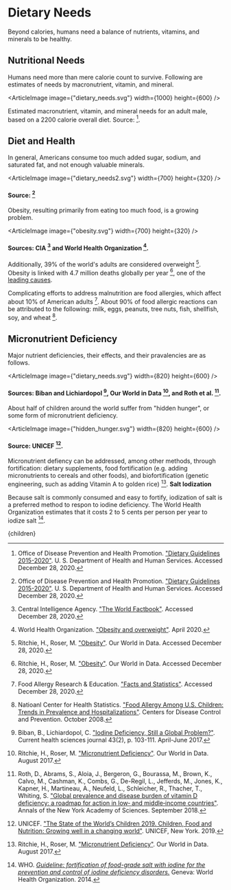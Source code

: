 


# Dietary Needs
Beyond calories, humans need a balance of nutrients, vitamins, and minerals to be healthy.

## Nutritional Needs
Humans need more than mere calorie count to survive. Following are estimates of needs by macronutrient, vitamin, and mineral.

<ArticleImage image={"dietary_needs.svg"} width={1000} height={600} />

Estimated macronutrient, vitamin, and mineral needs for an adult male, based on a 2200 calorie overall diet. Source: [^5].

## Diet and Health
In general, Americans consume too much added sugar, sodium, and saturated fat, and not enough valuable minerals.

<ArticleImage image={"dietary_needs2.svg"} width={700} height={320} />
#### Source: [^5]

Obesity, resulting primarily from eating too much food, is a growing problem.

<ArticleImage image={"obesity.svg"} width={700} height={320} />
#### Sources: CIA [^2] and World Health Organization [^11].

Additionally, 39% of the world's adults are considered overweight [^7]. Obesity is linked with 4.7 million deaths globally per year [^7], one of the [leading causes](/habitat/wellbeing/health_socio).

Complicating efforts to address malnutrition are food allergies, which affect about 10% of American adults [^3]. About 90% of food allergic reactions can be attributed to the following: milk, eggs, peanuts, tree nuts, fish, shellfish, soy, and wheat [^4].

<RemovalOfUnhealthyFoodsFromGovernmentProgramsSolution />

## Micronutrient Deficiency
Major nutrient deficiencies, their effects, and their pravalencies are as follows.

<ArticleImage image={"dietary_needs.svg"} width={820} height={600} />
#### Sources: Biban and Lichiardopol [^1], Our World in Data [^6], and Roth et al. [^8].

About half of children around the world suffer from "hidden hunger", or some form of micronutrient deficiency.

<ArticleImage image={"hidden_hunger.svg"} width={820} height={600} />
#### Source: UNICEF [^9].

Micronutrient defiency can be addressed, among other methods, through fortification: dietary supplements, food fortification (e.g. adding micronutrients to cereals and other foods), and biofortification (genetic engineering, such as adding Vitamin A to golden rice) [^6].
<ImprovedPrenatalSupplements />
<ComplimentaryFeedingProgram />
<SupplementaryFoodProgram />
**Salt Iodization**

Because salt is commonly consumed and easy to fortify, iodization of salt is a preferred method to respon to iodine deficiency. The World Health Organization estimates that it costs 2 to 5 cents per person per year to iodize salt [^10].

[^1]: Biban, B., Lichiardopol, C. ["Iodine Deficiency, Still a Global Problem?"](https://www.ncbi.nlm.nih.gov/pmc/articles/PMC6284174/). Current health sciences journal 43(2), p. 103-111. April-June 2017.

[^2]: Central Intelligence Agency. ["The World Factbook"](https://www.cia.gov/library/publications/the-world-factbook/rankorder/2228rank.html). Accessed December 28, 2020.

[^3]: Food Allergy Research & Education. ["Facts and Statistics"](https://www.foodallergy.org/resources/facts-and-statistics). Accessed December 28, 2020.

[^4]: Natioanl Center for Health Statistics. ["Food Allergy Among U.S. Children: Trends in Prevalence and Hospitalizations"](https://www.cdc.gov/nchs/products/databriefs/db10.htm). Centers for Disease Control and Prevention. October 2008.

[^5]: Office of Disease Prevention and Health Promotion. ["Dietary Guidelines 2015-2020"](https://health.gov/our-work/food-nutrition/2015-2020-dietary-guidelines/guidelines/). U. S. Department of Health and Human Services. Accessed December 28, 2020.

[^6]: Ritchie, H., Roser, M. ["Micronutrient Deficiency"](https://ourworldindata.org/micronutrient-deficiency). Our World in Data. August 2017.

[^7]: Ritchie, H., Roser, M. ["Obesity"](https://ourworldindata.org/obesity). Our World in Data. Accessed December 28, 2020.

[^8]: Roth, D., Abrams, S., Aloia, J., Bergeron, G., Bourassa, M., Brown, K., Calvo, M., Cashman, K., Combs, G., De-Regil, L., Jefferds, M., Jones, K., Kapner, H., Martineau, A., Neufeld, L., Schleicher, R., Thacher, T., Whiting, S. ["Global prevalence and disease burden of vitamin D deficiency: a roadmap for action in low‐ and middle‐income countries"](https://nyaspubs.onlinelibrary.wiley.com/doi/full/10.1111/nyas.13968). Annals of the New York Academy of Sciences. September 2018.

[^9]: UNICEF. ["The State of the World’s Children 2019. Children, Food and Nutrition: Growing well in a changing world"](https://data.unicef.org/resources/state-of-the-worlds-children-2019/). UNICEF, New York. 2019.

[^10]: WHO. [*Guideline: fortification of food-grade salt with iodine for the prevention and control of iodine deficiency disorders.*](https://apps.who.int/iris/handle/10665/136908) Geneva: World Health Organization. 2014.

[^11]: World Health Organization. ["Obesity and overweight"](https://www.who.int/en/news-room/fact-sheets/detail/obesity-and-overweight). April 2020.

  <Article 
    focusAreaUrl={focusAreaUrl} 
    hierarchy={hierarchy} 
    site={site}
  >
    {children}
  </Article>